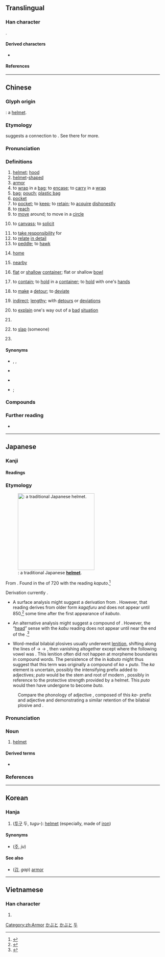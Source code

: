 {{character info}}
==Translingual==

===Han character===
{{Han char|rn=10|rad=儿|as=09|sn=11|four=77217|canj=HVHU}}.

====Derived characters====
* {{l|mul|[[篼]], [[蔸]], [[㨮]], [[𣘛]], [[𩮷]]}}

====References====
{{Han ref|kx=0125.200|dkj=01386|dj=0265.270|hdz=10273.160|uh=515C}}

----

==Chinese==
{{zh-forms|alt=兠}}

===Glyph origin===
{{Han etym}}
{{Han compound|𠑹|t1=cover|皃|t2=head|ls=ic}}: a [[helmet]].

===Etymology===
{{zh-ref|Baxter and Sagart (2014)}} suggests a connection to {{och-l|頭|head|tr=*[m-t]ˤo}}. See there for more.

===Pronunciation===
{{zh-pron
|m=dōu,er=y
|c=dau1
|h=pfs=têu;gd=dêu1
|md=dău
|mn=tau/qz,xm,zz:to͘
|mn_note=tau - vernacular; to͘ - literary
|w=
|mc=y
|oc=y
|cat=n,v,a,prep
}}

===Definitions===
{{zh-hanzi}}

# [[helmet]]; [[hood]]
# [[helmet]]-[[shaped]]
# [[armor]]
# to [[wrap]] in a [[bag]]; to [[encase]]; to [[carry]] in a [[wrap]]
# [[bag]]; [[pouch]]; [[plastic bag]]
# [[pocket]]
# to [[pocket]]; to [[keep]]; to [[retain]]; to [[acquire]] [[dishonestly]]
# to [[reach]]
# to [[move]] around; to move in a [[circle]]
#: {{zh-co|兜 嚟 兜 去|to pace around; to walk around here and there|C}}
# to [[canvass]]; to [[solicit]]
#: {{zh-co|兜 生意{yi}|to '''solicit''' business}}
# to [[take responsibility]] for
# to [[relate]] [[in detail]]
# to [[peddle]]; to [[hawk]]
# {{lb|zh|Hokkien}} [[home]]
# {{lb|zh|Min Nan}} [[nearby]]
# {{lb|zh|Cantonese}} [[flat]] or [[shallow]] [[container]]; flat or shallow [[bowl]]
#: {{zh-co|揸兜|to beg on the streets (literally "to hold a '''shallow bowl'''")|C}}
#: {{zh-co|入 啲 餸 落 個 兜|put the food into the '''container'''|C}}
# {{lb|zh|Cantonese}} to [[contain]]; to [[hold]] in a [[container]]; to [[hold]] with one's [[hand]]s
#: {{zh-x|快啲 搵 個 嘢 嚟 兜 住 啲 水，等 佢 唔好 再 滴{dik6} 落嚟！|Quickly find something that could '''hold''' the water, so that it won't drip ever again!|C}}
# {{lb|zh|Cantonese}} to [[make]] a [[detour]]; to [[deviate]]
# {{lb|zh|Cantonese|of routes or journeys}} [[indirect]]; [[lengthy]]; with [[detour]]s or [[deviation]]s
# {{lb|zh|Cantonese}} to [[explain]] one's way out of a [[bad]] [[situation]]
#: {{zh-x|你 講 到 咁 離譜，而家 點 兜 都 兜 唔 返。|You've gone too far with what you said. There's no way to '''get it right'''.|C}}
# {{lb|zh|Cantonese}} {{zh-classifier|things put in a flat or shallow container}}
#: {{zh-co|兩 兜 冷飯|two '''containers''' of leftover rice|C}}
# {{lb|zh|Cantonese}} to [[slap]] (someone)
#: {{zh-co|兜巴星||C}}
# {{lb|zh|Hakka}} {{n-g|Plural marker for pronouns.}}

====Synonyms====
* {{sense|pocket}} {{zh-l|口袋}}, {{zh-l|衣袋}}, {{zh-l|衣兜}}
* {{sense|bag}} {{q|Min Nan}} {{zh-l|袋仔|tē-á}}
* {{sense|to move in a circle}} {{zh-l|繞}}
{{zh-dial|家}}
* {{s|plural marker for pronouns}} {{zh-l|們}}; {{q|Cantonese}} {{zh-l|*哋}}

===Compounds===
{{zh-der|兜捕|兜抄|兜底|兜底兒|兜兜|兜兜褲兒|兜兜嘴兒|兜肚|肚兜|兜風|兜剿|兜攬|兜臉|兜圈子|兜兒|兜售|兜頭|兜頭蓋臉|兜銷|兜子|兜羅|兜胸|圍兜|傴兜|冤兜|兜率天宮|兜膝|兜攬生意|慲兜|兜得轉|兜老底|兜答|兜襠|兜喜神方|兜的|兜搭|帽兜子|兜籠|兜拖|兜翻|兜兜答答|兜率天|兜來兜去|兜紗|兜嘴|兜肚兒|兜鍪|兜率宮|兜轎|暖雲兜|漏兜|阿兜眼|觀音兜|露兜樹|橋兜|兜路|兜口兜面|兜巴星|揸兜}}

===Further reading===
* {{q|Min Nan pronunciation audio}} {{thcwd|6941}}

{{zh-cat|Advanced}}
[[Category:zh:Armor]]

----

==Japanese==

===Kanji===
{{ja-kanji|rs=儿09}}

====Readings====
{{ja-readings
|goon=つ, と
|kanon=とう
|kun=かぶと-
}}

===Etymology===
<div style="float:right;">
{{wp|lang=ja}}
{{wp|Kabuto|Kabuto (traditional Japanese helmet)}}
{{wp|Helmet|Helmet (in general)}}
</div>
{{ja-kanjitab|yomi=k|かぶと|alt=冑,甲}}
[[File:Antique_Japanese_(samurai)_hari_bachi_kabuto.jpg|thumb|250px|{{m|ja|兜|tr=kabuto}}: a traditional Japanese '''[[helmet]]'''.]]

From {{inh|ja|ojp|sort=かぶと|-}}.  Found in the ''{{w|Nihon Shoki}}'' of 720 {{CE}} with the reading ''kaputo''.<ref name="KDJ">{{R:Kokugo Dai Jiten}}</ref>

Derivation currently {{unk|ja|sort=かぶと|nocap=1}}.

* A surface analysis might suggest a derivation from {{m|ja|被る|tr=kaburu||to wear something on the head}}.  However, that reading derives from older form ''kagafuru'' and does not appear until 850,<ref name="KDJ">{{R:Kokugo Dai Jiten}}</ref> some time after the first appearance of ''kabuto''.

* An alternative analysis might suggest a compound of {{compound|ja|sort=かぶと|頭|tr1=kabu|t1=head|pos1=''[[kun'yomi]]'' and native Japanese term|兜|tr2=to|t2=helmet|pos2=''[[on'yomi]]'' and borrowing from Chinese}}.  However, the “[[head]]” sense with the ''kabu'' reading does not appear until near the end of the {{w|Muromachi period}}.<ref name="KDJ">{{R:Kokugo Dai Jiten}}</ref>

* Word-medial bilabial plosives usually underwent [[lenition]], shifting along the lines of {{IPAchar|/p/}} → {{IPAchar|/f/}} → {{IPAchar|/w/}}, then vanishing altogether except where the following vowel was {{IPAchar|/a/}}.  This lenition often did not happen at morpheme boundaries in compound words.  The persistence of the {{IPAchar|/b/}} in ''kabuto'' might thus suggest that this term was originally a compound of ''ka'' + ''puto''.  The ''ka'' element is uncertain, possibly the {{ja-r|か-}} intensifying prefix added to adjectives; {{cog|ojp|-}} ''puto'' would be the stem and root of modern {{m|ja|太い|tr=futoi||[[thick]]; [[fat]]; [[stout]]}}, possibly in reference to the protective strength provided by a helmet.  This ''puto'' would then have undergone {{ja-rendaku}} to become ''buto''.
: Compare the phonology of adjective {{m|ja|か細い|tr=kabosoi||very slender}}, composed of this ''ka-'' prefix and adjective {{m|ja|細い|tr=hosoi|pos=ancient ''pososi''}} and demonstrating a similar retention of the bilabial plosive and {{ja-rendaku}}.

===Pronunciation===
{{ja-pron|yomi=k|かぶと|acc=1|acc_ref=DJR,NHK}}

===Noun===
{{ja-noun|かぶと}}

# [[helmet]]

====Derived terms====
* {{ja-r|兜%合%わせ|かぶと%あ%わせ|[[frot]]}}

===References===
<references/>

[[Category:ja:Armor|かぶと]]
[[Category:ja:Headwear|かぶと]]

----

==Korean==

===Hanja===
{{ko-hanja|두}}

# ([[투구]] 두, ''tugu-''): [[helmet]] (especially, made of [[iron]])

====Synonyms====
* {{l|ko|冑}} ([[주]], ''ju'')

====See also====
* {{l|ko|甲}} ([[갑]], ''gap'') [[armor]]

[[Category:Hanja readings|두]]

----

==Vietnamese==

===Han character===
{{vi-readings|reading=[[đâu]]|rs=儿09}}

# {{rfdef|vi|sort=儿09}}